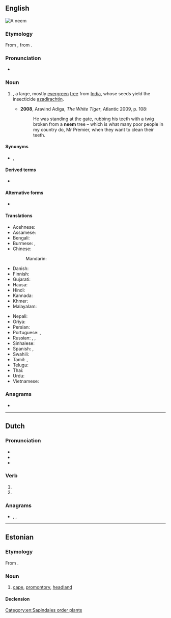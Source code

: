 ==English==
[[File:Neemtree.jpg|right|thumb|A '''neem''']]
{{wikipedia}}

===Etymology===
From {{etyl|hi|en}} {{m|hi|नीम|tr=nīm}}, from {{etyl|sa|en}} {{m|sa|निम्ब}}.

===Pronunciation===
* {{a|UK}} {{IPA|en|/niːm/}}

===Noun===
{{en-noun}}

# {{taxlink|Azadirachta indica|species|noshow=1}}, a large, mostly [[evergreen]] [[tree]] from [[India]], whose seeds yield the insecticide [[azadirachtin]].
#* '''2008''', Aravind Adiga, ''The White Tiger'', Atlantic 2009, p. 108:
#*: He was standing at the gate, rubbing his teeth with a twig broken from a '''neem''' tree – which is what many poor people in my country do, Mr Premier, when they want to clean their teeth.

====Synonyms====
* {{sense|Azadirachta indica}} {{l|en|margosa}}, {{l|en|peelu}}

====Derived terms====
* {{l|en|neem cake}}

====Alternative forms====
* {{l|en|nim}}

====Translations====
{{trans-top|''Azadirachta indica''}}
* Acehnese: {{t|ace|beuëng}}
* Assamese: {{t|as|নিম|tr=nim}}
* Bengali: {{t|bn|নিম|sc=Beng|tr=nim}}
* Burmese: {{t|my|တမာပင်}}, {{t+|my|တမာ}}
* Chinese:
*: Mandarin: {{t-needed|cmn}}
* Danish: {{t|da|neemtræ}}
* Finnish: {{t+|fi|neempuu}}
* Gujarati: {{t+|gu|લીમડો|sc=Gujr|tr=līmaḍō}}
* Hausa: {{t|ha|nim}}
* Hindi: {{t+|hi|नीम|sc=Deva}}
* Kannada: {{t+|kn|ಬೇವು|sc=Knda}}
* Khmer: {{t+|km|ស្ដៅ|tr=sdav|sc=Khmr}}
* Malayalam: {{t+|ml|ആര്യവേപ്പ്|sc=Mlym}}
{{trans-mid}}
* Nepali: {{t|ne|नीम}}
* Oriya: {{t|or|ନିମ୍ବ}}
* Persian: {{t|fa|چریش}}
* Portuguese: {{t+|pt|amargoseira|f}}, {{t+|pt|nim|m}}
* Russian: {{t+|ru|ним|m}}, {{t|ru|ни́им}}, {{t|ru|азадира́хта инди́йская|f}}
* Sinhalese: {{t|si|කොහොඹ}}
* Spanish: {{t+|es|nim|m}}, {{t+|es|margosa|f}}
* Swahili: {{t|sw|mwarobaini}}
* Tamil: {{t+|ta|வேம்பு|sc=Taml}}, {{t+|ta|வேப்பமரம்|sc=Taml}}
* Telugu: {{t+|te|వేప|sc=Telu}}
* Thai: {{t+|th|สะเดา|tr=sàdao}}
* Urdu: {{t|ur|نیم|tr=nīm|sc=ur-Arab}}
* Vietnamese: {{t|vi|sầu đâu}}
{{trans-bottom}}

===Anagrams===
* {{anagrams|en|a=eemn|-neme|em- -en}}

[[Category:en:Sapindales order plants]]

----

==Dutch==

===Pronunciation===
* {{audio|nl|Nl-neem.ogg|Audio}}
* {{rhymes|nl|eːm}}
* {{IPA|nl|/neːm/}}

===Verb===
{{head|nl|verb form}}

# {{nl-verb form of|p=1|n=sg|t=pres|m=ind|nemen}}
# {{nl-verb form of|m=imp|nemen}}

===Anagrams===
* {{l|nl|meen}}, {{l|nl|mene}}, {{l|nl|neme}}

----

==Estonian==
{{wikipedia|lang=et}}

===Etymology===
From {{inh|et|fiu-fin-pro|*neemi}}.

===Noun===
{{et-noun}}

# {{lb|et|geography}} [[cape]], [[promontory]], [[headland]]

====Declension====
{{rfinfl|et|noun}}